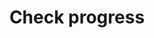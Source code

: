 ---
title: 'Check progress'
description: 'Make an API request to check the progress of a conversion'
icon: 'magnifying-glass'
---